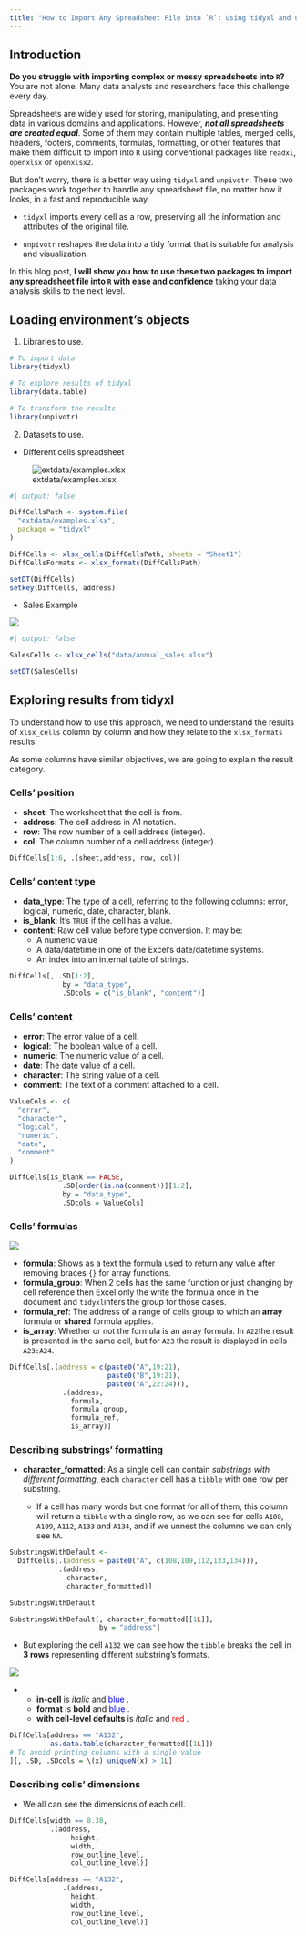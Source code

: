 ```yaml
---
title: "How to Import Any Spreadsheet File into `R`: Using tidyxl and unpivotr"
---
```


## Introduction

**Do you struggle with importing complex or messy spreadsheets into `R`?** You are not alone. Many data analysts and researchers face this challenge every day. 

Spreadsheets are widely used for storing, manipulating, and presenting data in various domains and applications. However, ***not all spreadsheets are created equal***. Some of them may contain multiple tables, merged cells, headers, footers, comments, formulas, formatting, or other features that make them difficult to import into `R` using conventional packages like `readxl`, `openxlsx` or `openxlsx2`.

But don't worry, there is a better way using `tidyxl` and `unpivotr`. These two packages work together to handle any spreadsheet file, no matter how it looks, in a fast and reproducible way. 

- `tidyxl` imports every cell as a row, preserving all the information and attributes of the original file. 

- `unpivotr` reshapes the data into a tidy format that is suitable for analysis and visualization. 

In this blog post, **I will show you how to use these two packages to import any spreadsheet file into `R` with ease and confidence** taking your data analysis skills to the next level.


## Loading environment’s objects

1. Libraries to use.

```r
# To import data
library(tidyxl)

# To explore results of tidyxl
library(data.table)

# To transform the results
library(unpivotr)
```

2. Datasets to use.

  - Different cells spreadsheet

![extdata/examples.xlsx](img/02-many-cell-formats.png)

```r
#| output: false

DiffCellsPath <- system.file(
  "extdata/examples.xlsx", 
  package = "tidyxl"
)

DiffCells <- xlsx_cells(DiffCellsPath, sheets = "Sheet1")
DiffCellsFormats <- xlsx_formats(DiffCellsPath)

setDT(DiffCells)
setkey(DiffCells, address)
```

  - Sales Example

![](img/04-outline-example.png)

```r
#| output: false

SalesCells <- xlsx_cells("data/annual_sales.xlsx")

setDT(SalesCells)
```


## Exploring results from tidyxl

To understand how to use this approach, we need to understand the results of `xlsx_cells` column by column and how they relate to the `xlsx_formats` results.

As some columns have similar objectives, we are going to explain the result category.

### Cells' position

- **sheet**: The worksheet that the cell is from.
- **address**: The cell address in A1 notation.
- **row**: The row number of a cell address (integer).
- **col**: The column number of a cell address (integer).

```r
DiffCells[1:6, .(sheet,address, row, col)]
```

### Cells' content type

- **data_type**: The type of a cell, referring to the following columns: error, logical, numeric, date, character, blank.
- **is_blank**: It's `TRUE` if the cell has a value.
- **content**: Raw cell value before type conversion. It may be:
  - A numeric value
  - A data/datetime in one of the Excel's date/datetime systems.
  - An index into an internal table of strings.

```r
DiffCells[, .SD[1:2],
             by = "data_type",
             .SDcols = c("is_blank", "content")]
```

### Cells' content

- **error**: The error value of a cell.
- **logical**: The boolean value of a cell.
- **numeric**: The numeric value of a cell.
- **date**: The date value of a cell.
- **character**: The string value of a cell.
- **comment**: The text of a comment attached to a cell.

```r
ValueCols <- c(
  "error",
  "character",
  "logical",
  "numeric",
  "date",
  "comment"
)

DiffCells[is_blank == FALSE, 
             .SD[order(is.na(comment))][1:2],
             by = "data_type",
             .SDcols = ValueCols]
```

### Cells' formulas

![](img/05-example-formulas.png)

- **formula**: Shows as a text the formula used to return any value after removing braces `{}` for array functions.
- **formula_group**: When 2 cells has the same function or just changing by cell reference then Excel only the write the formula once in the document and `tidyxl`infers the group for those cases.
- **formula_ref**: The address of a range of cells group to which an **array** formula or **shared** formula applies.
- **is_array**: Whether or not the formula is an array formula. In `A22`the result is presented in the same cell, but for `A23` the result is displayed in cells `A23:A24`.

```r
DiffCells[.(address = c(paste0("A",19:21),
                        paste0("B",19:21),
                        paste0("A",22:24))),
             .(address,
               formula,
               formula_group,
               formula_ref,
               is_array)]
```

### Describing substrings' formatting

- **character_formatted**: As a single cell can contain *substrings with different formatting*, each `character` cell has a `tibble` with one row per substring. 

  - If a cell has many words but one format for all of them, this column will return a `tibble` with a single row, as we can see for cells `A108`, `A109`, `A112`, `A133` and `A134`, and if we unnest the columns we can only see `NA`.

```r
SubstringsWithDefault <-
  DiffCells[.(address = paste0("A", c(108,109,112,133,134))), 
            .(address,
              character,
              character_formatted)]

SubstringsWithDefault

SubstringsWithDefault[, character_formatted[[1L]],
                      by = "address"]
```

  - But exploring the cell `A132` we can see how the `tibble` breaks the cell in **3 rows** representing different substring's formats.
  
![](img/06-example-in-cell-text-format.png)
  
  -
    - **in-cell** is *italic* and <span style = 'color:#0000ff'> blue </span>.
    - **format** is **bold** and <span style = 'color:#0000ff'> blue </span>.
    - **with cell-level defaults** is *italic* and <span style = 'color:#ff0000'> red </span>.

```r
DiffCells[address == "A132", 
          as.data.table(character_formatted[[1L]])
# To avoid printing columns with a single value
][, .SD, .SDcols = \(x) uniqueN(x) > 1L]
```

### Describing cells' dimensions

- We all can see the dimensions of each cell.

```r
DiffCells[width == 8.38,
          .(address, 
               height, 
               width,
               row_outline_level,
               col_outline_level)]

DiffCells[address == "A132",
             .(address, 
               height, 
               width,
               row_outline_level,
               col_outline_level)]
```


